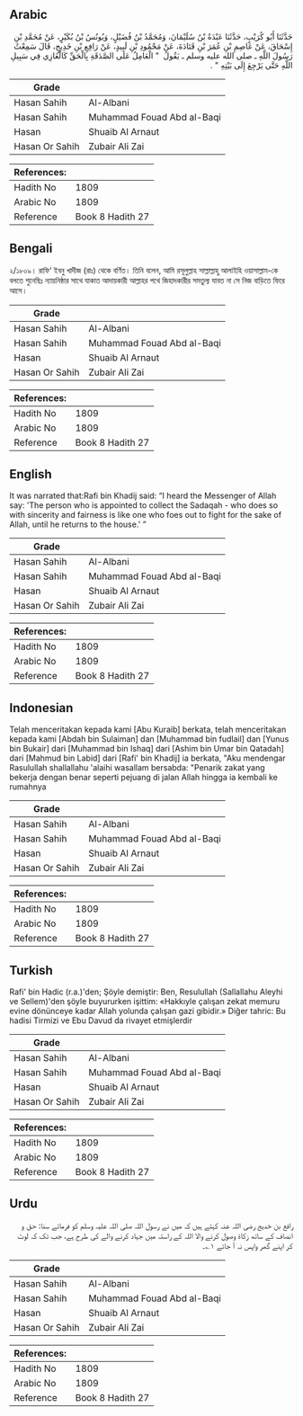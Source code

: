 ## Arabic


<div dir="rtl" lang="ar" style={{fontSize:'larger',backgroundColor:'#f8f9fa',padding:20}}>
حَدَّثَنَا أَبُو كُرَيْبٍ، حَدَّثَنَا عَبْدَةُ بْنُ سُلَيْمَانَ، وَمُحَمَّدُ بْنُ فُضَيْلٍ، وَيُونُسُ بْنُ بُكَيْرٍ، عَنْ مُحَمَّدِ بْنِ إِسْحَاقَ، عَنْ عَاصِمِ بْنِ عُمَرَ بْنِ قَتَادَةَ، عَنْ مَحْمُودِ بْنِ لَبِيدٍ، عَنْ رَافِعِ بْنِ خَدِيجٍ، قَالَ سَمِعْتُ رَسُولَ اللَّهِ ـ صلى الله عليه وسلم ـ يَقُولُ ‏ "‏ الْعَامِلُ عَلَى الصَّدَقَةِ بِالْحَقِّ كَالْغَازِي فِي سَبِيلِ اللَّهِ حَتَّى يَرْجِعَ إِلَى بَيْتِهِ ‏"‏ ‏.‏
</div>
<div style={{backgroundColor:'#f8f9fa',padding:20, marginBottom: 10}}><table> <thead> <tr> <th>Grade</th> <th></th> </tr> </thead> <tbody> <tr><td>Hasan Sahih</td><td>Al-Albani</td></tr><tr><td>Hasan Sahih</td><td>Muhammad Fouad Abd al-Baqi</td></tr><tr><td>Hasan</td><td>Shuaib Al Arnaut</td></tr><tr><td>Hasan Or Sahih</td><td>Zubair Ali Zai</td></tr></tbody></table><table> <thead> <tr> <th>References:</th> <th></th> </tr> </thead> <tbody><tr><td>Hadith No</td><td>1809</td></tr><tr><td>Arabic No</td><td>1809</td></tr><tr><td>Reference</td><td>Book 8 Hadith 27</td></tr></tbody></table></div>

## Bengali


<div dir="ltr" lang="bn" style={{fontSize:'larger',backgroundColor:'#f8f9fa',padding:20}}>
২/১৮০৯। রাফি‘ ইবনু খাদীজ (রাঃ) থেকে বর্ণিত। তিনি বলেন, আমি রসূলুল্লাহ সাল্লাল্লাহু আলাইহি ওয়াসাল্লাম-কে বলতে শুনেছিঃ ন্যায়নিষ্ঠার সাথে যাকাত আদায়কারী আল্লাহর পথে জিহাদকারীর সমতুল্য যাবত না সে নিজ বাড়িতে ফিরে আসে।
</div>
<div style={{backgroundColor:'#f8f9fa',padding:20, marginBottom: 10}}><table> <thead> <tr> <th>Grade</th> <th></th> </tr> </thead> <tbody> <tr><td>Hasan Sahih</td><td>Al-Albani</td></tr><tr><td>Hasan Sahih</td><td>Muhammad Fouad Abd al-Baqi</td></tr><tr><td>Hasan</td><td>Shuaib Al Arnaut</td></tr><tr><td>Hasan Or Sahih</td><td>Zubair Ali Zai</td></tr></tbody></table><table> <thead> <tr> <th>References:</th> <th></th> </tr> </thead> <tbody><tr><td>Hadith No</td><td>1809</td></tr><tr><td>Arabic No</td><td>1809</td></tr><tr><td>Reference</td><td>Book 8 Hadith 27</td></tr></tbody></table></div>

## English


<div dir="ltr" lang="en" style={{fontSize:'larger',backgroundColor:'#f8f9fa',padding:20}}>
It was narrated that:Rafi bin Khadij said: “I heard the Messenger of Allah say: 'The person who is appointed to collect the Sadaqah - who does so with sincerity and fairness is like one who foes out to fight for the sake of Allah, until he returns to the house.' ”
</div>
<div style={{backgroundColor:'#f8f9fa',padding:20, marginBottom: 10}}><table> <thead> <tr> <th>Grade</th> <th></th> </tr> </thead> <tbody> <tr><td>Hasan Sahih</td><td>Al-Albani</td></tr><tr><td>Hasan Sahih</td><td>Muhammad Fouad Abd al-Baqi</td></tr><tr><td>Hasan</td><td>Shuaib Al Arnaut</td></tr><tr><td>Hasan Or Sahih</td><td>Zubair Ali Zai</td></tr></tbody></table><table> <thead> <tr> <th>References:</th> <th></th> </tr> </thead> <tbody><tr><td>Hadith No</td><td>1809</td></tr><tr><td>Arabic No</td><td>1809</td></tr><tr><td>Reference</td><td>Book 8 Hadith 27</td></tr></tbody></table></div>

## Indonesian


<div dir="ltr" lang="id" style={{fontSize:'larger',backgroundColor:'#f8f9fa',padding:20}}>
Telah menceritakan kepada kami [Abu Kuraib] berkata, telah menceritakan kepada kami [Abdah bin Sulaiman] dan [Muhammad bin fudlail] dan [Yunus bin Bukair] dari [Muhammad bin Ishaq] dari [Ashim bin Umar bin Qatadah] dari [Mahmud bin Labid] dari [Rafi' bin Khadij] ia berkata, "Aku mendengar Rasulullah shallallahu 'alaihi wasallam bersabda: "Penarik zakat yang bekerja dengan benar seperti pejuang di jalan Allah hingga ia kembali ke rumahnya
</div>
<div style={{backgroundColor:'#f8f9fa',padding:20, marginBottom: 10}}><table> <thead> <tr> <th>Grade</th> <th></th> </tr> </thead> <tbody> <tr><td>Hasan Sahih</td><td>Al-Albani</td></tr><tr><td>Hasan Sahih</td><td>Muhammad Fouad Abd al-Baqi</td></tr><tr><td>Hasan</td><td>Shuaib Al Arnaut</td></tr><tr><td>Hasan Or Sahih</td><td>Zubair Ali Zai</td></tr></tbody></table><table> <thead> <tr> <th>References:</th> <th></th> </tr> </thead> <tbody><tr><td>Hadith No</td><td>1809</td></tr><tr><td>Arabic No</td><td>1809</td></tr><tr><td>Reference</td><td>Book 8 Hadith 27</td></tr></tbody></table></div>

## Turkish


<div dir="ltr" lang="tr" style={{fontSize:'larger',backgroundColor:'#f8f9fa',padding:20}}>
Rafi' bin Hadic (r.a.)'den; Şöyle demiştir: Ben, Resulullah (Sallallahu Aleyhi ve Sellem)'den şöyle buyururken işittim: «Hakkıyle çalışan zekat memuru evine dönünceye kadar Allah yolunda çalışan gazi gibidir.» Diğer tahric: Bu hadisi Tirmizi ve Ebu Davud da rivayet etmişlerdir
</div>
<div style={{backgroundColor:'#f8f9fa',padding:20, marginBottom: 10}}><table> <thead> <tr> <th>Grade</th> <th></th> </tr> </thead> <tbody> <tr><td>Hasan Sahih</td><td>Al-Albani</td></tr><tr><td>Hasan Sahih</td><td>Muhammad Fouad Abd al-Baqi</td></tr><tr><td>Hasan</td><td>Shuaib Al Arnaut</td></tr><tr><td>Hasan Or Sahih</td><td>Zubair Ali Zai</td></tr></tbody></table><table> <thead> <tr> <th>References:</th> <th></th> </tr> </thead> <tbody><tr><td>Hadith No</td><td>1809</td></tr><tr><td>Arabic No</td><td>1809</td></tr><tr><td>Reference</td><td>Book 8 Hadith 27</td></tr></tbody></table></div>

## Urdu


<div dir="rtl" lang="ur" style={{fontSize:'larger',backgroundColor:'#f8f9fa',padding:20}}>
رافع بن خدیج رضی اللہ عنہ کہتے ہیں کہ میں نے رسول اللہ صلی اللہ علیہ وسلم کو فرماتے سنا: حق و انصاف کے ساتھ زکاۃ وصول کرنے والا اللہ کے راستہ میں جہاد کرنے والے کی طرح ہے، جب تک کہ لوٹ کر اپنے گھر واپس نہ آ جائے ۱؎۔
</div>
<div style={{backgroundColor:'#f8f9fa',padding:20, marginBottom: 10}}><table> <thead> <tr> <th>Grade</th> <th></th> </tr> </thead> <tbody> <tr><td>Hasan Sahih</td><td>Al-Albani</td></tr><tr><td>Hasan Sahih</td><td>Muhammad Fouad Abd al-Baqi</td></tr><tr><td>Hasan</td><td>Shuaib Al Arnaut</td></tr><tr><td>Hasan Or Sahih</td><td>Zubair Ali Zai</td></tr></tbody></table><table> <thead> <tr> <th>References:</th> <th></th> </tr> </thead> <tbody><tr><td>Hadith No</td><td>1809</td></tr><tr><td>Arabic No</td><td>1809</td></tr><tr><td>Reference</td><td>Book 8 Hadith 27</td></tr></tbody></table></div>